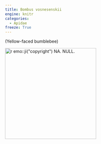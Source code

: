 ```yaml
---
title: Bombus vosnesenskii
engine: knitr
categories:
  - Apidae
freeze: True
---
```

(Yellow-faced bumblebee)

[![`r emo::ji("copyright")` NA. NULL.](/files/no_bee.png){height=300}](NA)
